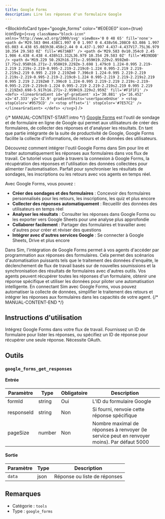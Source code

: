 ```yaml
---
title: Google Forms
description: Lire les réponses d'un formulaire Google
---
```



<BlockInfoCard 
  type="google_forms"
  color="#E0E0E0"
  icon={true}
  iconSvg={`<svg className="block-icon"  xmlns='http://www.w3.org/2000/svg' viewBox='0 0 48 65' fill='none'>
      <path
        d='M29.583 0H4.438C1.997 0 0 1.997 0 4.438v56.208C0 63.086 1.997 65.083 4.438 65.083h38.458c2.44 0 4.437-1.997 4.437-4.437V17.75L36.979 10.354 29.583 0Z'
        fill='#673AB7'
      />
      <path
        d='M29.583 0v10.354c0 2.45 1.986 4.438 4.438 4.438h13.312L36.979 10.354 29.583 0Z'
        fill='#B39DDB'
      />
      <path
        d='M19.229 50.292h16.271v-2.959H19.229v2.959Zm0-17.75v2.958h16.271v-2.958H19.229Zm-3.698 1.479c0 1.224-0.995 2.219-2.219 2.219s-2.219-0.995-2.219-2.219c0-1.224 0.995-2.219 2.219-2.219s2.219 0.995 2.219 2.219Zm0 7.396c0 1.224-0.995 2.219-2.219 2.219s-2.219-0.995-2.219-2.219c0-1.224 0.995-2.219 2.219-2.219s2.219 0.995 2.219 2.219Zm0 7.396c0 1.224-0.995 2.219-2.219 2.219s-2.219-0.995-2.219-2.219c0-1.224 0.995-2.219 2.219-2.219s2.219 0.995 2.219 2.219Zm3.698-5.917h16.271v-2.959H19.229v2.959Z'
        fill='#F1F1F1'
      />
      <defs>
        <linearGradient
          id='gf-gradient'
          x1='30.881'
          y1='16.452'
          x2='47.333'
          y2='32.9'
          gradientUnits='userSpaceOnUse'
        >
          <stop stopColor='#9575CD' />
          <stop offset='1' stopColor='#7E57C2' />
        </linearGradient>
      </defs>
    </svg>`}
/>

{/* MANUAL-CONTENT-START:intro */}
[Google Forms](https://forms.google.com) est l'outil de sondage et de formulaire en ligne de Google qui permet aux utilisateurs de créer des formulaires, de collecter des réponses et d'analyser les résultats. En tant que partie intégrante de la suite de productivité de Google, Google Forms facilite la collecte d'informations, de retours et de données des utilisateurs.

Découvrez comment intégrer l'outil Google Forms dans Sim pour lire et traiter automatiquement les réponses aux formulaires dans vos flux de travail. Ce tutoriel vous guide à travers la connexion à Google Forms, la récupération des réponses et l'utilisation des données collectées pour alimenter l'automatisation. Parfait pour synchroniser les résultats de sondages, les inscriptions ou les retours avec vos agents en temps réel.

Avec Google Forms, vous pouvez :

- **Créer des sondages et des formulaires** : Concevoir des formulaires personnalisés pour les retours, les inscriptions, les quiz et plus encore
- **Collecter des réponses automatiquement** : Recueillir des données des utilisateurs en temps réel
- **Analyser les résultats** : Consulter les réponses dans Google Forms ou les exporter vers Google Sheets pour une analyse plus approfondie
- **Collaborer facilement** : Partager des formulaires et travailler avec d'autres pour créer et réviser des questions
- **Intégrer avec d'autres services Google** : Se connecter à Google Sheets, Drive et plus encore

Dans Sim, l'intégration de Google Forms permet à vos agents d'accéder par programmation aux réponses des formulaires. Cela permet des scénarios d'automatisation puissants tels que le traitement des données d'enquête, le déclenchement de flux de travail basés sur de nouvelles soumissions et la synchronisation des résultats de formulaires avec d'autres outils. Vos agents peuvent récupérer toutes les réponses d'un formulaire, obtenir une réponse spécifique et utiliser les données pour piloter une automatisation intelligente. En connectant Sim avec Google Forms, vous pouvez automatiser la collecte de données, simplifier le traitement des retours et intégrer les réponses aux formulaires dans les capacités de votre agent.
{/* MANUAL-CONTENT-END */}

## Instructions d'utilisation

Intégrez Google Forms dans votre flux de travail. Fournissez un ID de formulaire pour lister les réponses, ou spécifiez un ID de réponse pour récupérer une seule réponse. Nécessite OAuth.

## Outils

### `google_forms_get_responses`

#### Entrée

| Paramètre | Type | Obligatoire | Description |
| --------- | ---- | ---------- | ----------- |
| formId | string | Oui | L'ID du formulaire Google |
| responseId | string | Non | Si fourni, renvoie cette réponse spécifique |
| pageSize | number | Non | Nombre maximal de réponses à renvoyer (le service peut en renvoyer moins). Par défaut 5000 |

#### Sortie

| Paramètre | Type | Description |
| --------- | ---- | ----------- |
| `data` | json | Réponse ou liste de réponses |

## Remarques

- Catégorie : `tools`
- Type : `google_forms`
